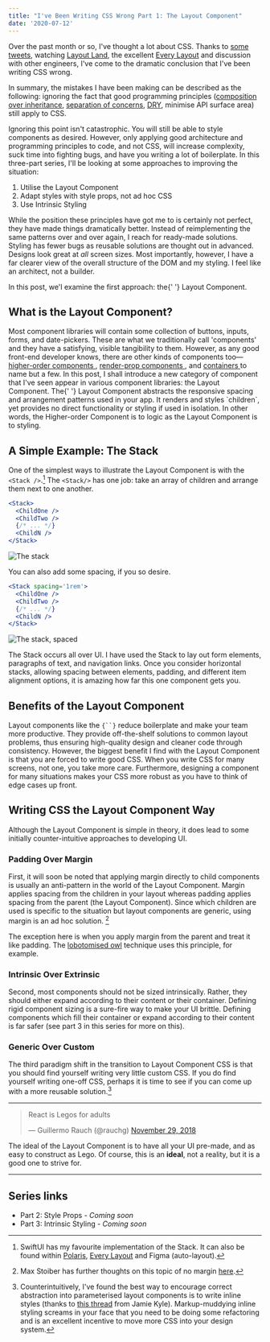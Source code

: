 ```yaml
---
title: "I've Been Writing CSS Wrong Part 1: The Layout Component"
date: '2020-07-12'
---
```



Over the past month or so, I've thought a lot about CSS. Thanks to
[some tweets](https://twitter.com/jhooks/status/1254541122946228224?s=20),
watching
[Layout Land](https://www.youtube.com/channel/UC7TizprGknbDalbHplROtag),
the excellent [Every Layout](https://every-layout.dev/) and discussion
with other engineers, I've come to the dramatic conclusion that I've
been writing CSS wrong.

In summary, the mistakes I have been making can be described as the
following: ignoring the fact that good programming principles
([composition over inheritance](https://en.wikipedia.org/wiki/Composition_over_inheritance),
[separation of concerns](https://en.wikipedia.org/wiki/Separation_of_concerns),
[DRY](https://en.wikipedia.org/wiki/Don%27t_repeat_yourself), minimise
API surface area) still apply to CSS.

Ignoring this point isn't catastrophic. You will still be able to
style components as desired. However, only applying good architecture
and programming principles to code, and not CSS, will increase
complexity, suck time into fighting bugs, and have you writing a lot
of boilerplate. In this three-part series, I'll be looking at some
approaches to improving the situation:

1. Utilise the <Concept>Layout Component</Concept>
2. Adapt styles with <Concept>style props</Concept>, not ad hoc CSS
3. Use <Concept>Intrinsic Styling</Concept>

While the position these principles have got me to is certainly not
perfect, they have made things dramatically better. Instead of
reimplementing the same patterns over and over again, I reach for
ready-made solutions. Styling has fewer bugs as reusable solutions are
thought out in advanced. Designs look great at _all_ screen sizes.
Most importantly, however, I have a far clearer view of the overall
structure of the DOM and my styling. I feel like an architect, not a
builder.

<p>
  In this post, we'l examine the first approach: the{' '}
  <Concept>Layout Component</Concept>.
</p>

## What is the Layout Component?

<p>
  Most component libraries will contain some collection of buttons,
  inputs, forms, and date-pickers. These are what we traditionally
  call 'components' and they have a satisfying, visible tangibility to
  them. However, as any good front-end developer knows, there are
  other kinds of components too—
  <a href='https://reactjs.org/docs/higher-order-components.html'>
    higher-order components
  </a>, <a href='https://reactjs.org/docs/render-props.html#use-render-props-for-cross-cutting-concerns'>
    render-prop components
  </a>, and <a href='https://medium.com/@dan_abramov/smart-and-dumb-components-7ca2f9a7c7d0'>
    containers
  </a> to name but a few. In this post, I shall introduce a new category
  of component that I've seen appear in various component libraries: the
  <Concept>Layout Component</Concept>. The{' '}
  <Concept> Layout Component</Concept> abstracts the responsive
  spacing and arrangement patterns used in your app. It renders and
  styles `children`, yet provides no direct functionality or styling
  if used in isolation. In other words, the Higher-order Component is
  to logic as the <Concept>Layout Component</Concept> is to styling.
</p>

## A Simple Example: The Stack

One of the simplest ways to illustrate the <Concept>Layout
Component</Concept> is with the `<Stack />`.[^1] The `<Stack/>` has
one job: take an array of children and arrange them next to one
another.

```jsx
<Stack>
  <ChildOne />
  <ChildTwo />
  {/* ... */}
  <ChildN />
</Stack>
```

![The stack](stack.jpg)

You can also add some spacing, if you so desire.

```jsx
<Stack spacing='1rem'>
  <ChildOne />
  <ChildTwo />
  {/* ... */}
  <ChildN />
</Stack>
```

![The stack, spaced](stack-spaced.jpg)

The Stack occurs all over UI. I have used the Stack to lay out form
elements, paragraphs of text, and navigation links. Once you consider
horizontal stacks, allowing spacing between elements, padding, and
different item alignment options, it is amazing how far this one
component gets you.

## Benefits of the Layout Component

<p>
  Layout components like the <code>{`<Stack />`}</code> reduce
  boilerplate and make your team more productive. They provide
  off-the-shelf solutions to common layout problems, thus ensuring
  high-quality design and cleaner code through consistency. However,
  the biggest benefit I find with the
  <Concept>Layout Component</Concept> is that you are forced to write good
  CSS. When you write CSS for many screens, not one, you take more care.
  Furthermore, designing a component for many situations makes your CSS
  more robust as you have to think of edge cases up front.
</p>

## Writing CSS the Layout Component Way

Although the Layout Component is simple in theory, it does lead to
some initially counter-intuitive approaches to developing UI.

### Padding Over Margin

First, it will soon be noted that applying margin directly to child
components is usually an anti-pattern in the world of the Layout
Component. Margin applies spacing from the children in your layout
whereas padding applies spacing from the parent (the Layout
Component). Since which children are used is specific to the situation
but layout components are generic, using margin is an ad hoc solution.
[^2]

The exception here is when you apply margin from the parent and treat
it like padding. The
[lobotomised owl](https://twitter.com/adamwathan/status/1251841866242367488?s=20)
technique uses this principle, for example.

### Intrinsic Over Extrinsic

Second, most components should not be sized intrinsically. Rather,
they should either expand according to their content or their
container. Defining rigid component sizing is a sure-fire way to make
your UI brittle. Defining components which fill their container or
expand according to their content is far safer (see part 3 in this
series for more on this).

### Generic Over Custom

The third paradigm shift in the transition to <Concept>Layout
Component</Concept> CSS is that you should find yourself writing very
little custom CSS. If you do find yourself writing one-off CSS,
perhaps it is time to see if you can come up with a more reusable
solution.[^3]

---

<blockquote class='twitter-tweet'>
  <p lang='en' dir='ltr'>
    React is Legos for adults
  </p>
  &mdash; Guillermo Rauch (@rauchg) <a href='https://twitter.com/rauchg/status/1068183829737664512?ref_src=twsrc%5Etfw'>November 29, 2018</a>
</blockquote>

The ideal of the <Concept>Layout Component</Concept> is to have all
your UI pre-made, and as easy to construct as Lego. Of course, this is
an **ideal**, not a reality, but it is a good one to strive for.

---

## Series links

- Part 2: Style Props - _Coming soon_
- Part 3: Intrinsic Styling - _Coming soon_

[^1]:
    SwiftUI has my favourite implementation of the Stack. It can also
    be found within
    [Polaris](https://polaris.shopify.com/components/structure/stack#navigation),
    [Every Layout](https://every-layout.dev/) and Figma (auto-layout).

[^2]:
    Max Stoiber has further thoughts on this topic of no margin
    [here](https://mxstbr.com/thoughts/margin).

[^3]:
    Counterintuitively, I've found the best way to encourage correct
    abstraction into parameterised layout components is to write
    inline styles (thanks to
    [this thread](https://twitter.com/buildsghost/status/1251218278434791424?s=20)
    from Jamie Kyle). Markup-muddying inline styling screams in your
    face that you need to be doing some refactoring and is an
    excellent incentive to move more CSS into your design system.
